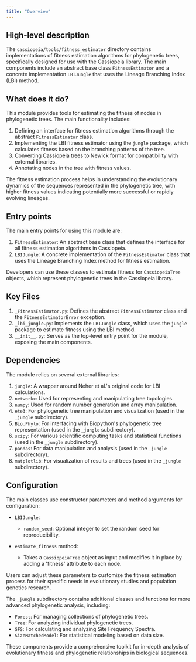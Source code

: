 ```yaml
---
title: "Overview"
---
```


## High-level description
The `cassiopeia/tools/fitness_estimator` directory contains implementations of fitness estimation algorithms for phylogenetic trees, specifically designed for use with the Cassiopeia library. The main components include an abstract base class `FitnessEstimator` and a concrete implementation `LBIJungle` that uses the Lineage Branching Index (LBI) method.

## What does it do?
This module provides tools for estimating the fitness of nodes in phylogenetic trees. The main functionality includes:

1. Defining an interface for fitness estimation algorithms through the abstract `FitnessEstimator` class.
2. Implementing the LBI fitness estimator using the `jungle` package, which calculates fitness based on the branching patterns of the tree.
3. Converting Cassiopeia trees to Newick format for compatibility with external libraries.
4. Annotating nodes in the tree with fitness values.

The fitness estimation process helps in understanding the evolutionary dynamics of the sequences represented in the phylogenetic tree, with higher fitness values indicating potentially more successful or rapidly evolving lineages.

## Entry points
The main entry points for using this module are:

1. `FitnessEstimator`: An abstract base class that defines the interface for all fitness estimation algorithms in Cassiopeia.
2. `LBIJungle`: A concrete implementation of the `FitnessEstimator` class that uses the Lineage Branching Index method for fitness estimation.

Developers can use these classes to estimate fitness for `CassiopeiaTree` objects, which represent phylogenetic trees in the Cassiopeia library.

## Key Files
1. `_FitnessEstimator.py`: Defines the abstract `FitnessEstimator` class and the `FitnessEstimatorError` exception.
2. `_lbi_jungle.py`: Implements the `LBIJungle` class, which uses the `jungle` package to estimate fitness using the LBI method.
3. `__init__.py`: Serves as the top-level entry point for the module, exposing the main components.

## Dependencies
The module relies on several external libraries:

1. `jungle`: A wrapper around Neher et al.'s original code for LBI calculations.
2. `networkx`: Used for representing and manipulating tree topologies.
3. `numpy`: Used for random number generation and array manipulation.
4. `ete3`: For phylogenetic tree manipulation and visualization (used in the `_jungle` subdirectory).
5. `Bio.Phylo`: For interfacing with Biopython's phylogenetic tree representation (used in the `_jungle` subdirectory).
6. `scipy`: For various scientific computing tasks and statistical functions (used in the `_jungle` subdirectory).
7. `pandas`: For data manipulation and analysis (used in the `_jungle` subdirectory).
8. `matplotlib`: For visualization of results and trees (used in the `_jungle` subdirectory).

## Configuration
The main classes use constructor parameters and method arguments for configuration:

- `LBIJungle`:
  - `random_seed`: Optional integer to set the random seed for reproducibility.

- `estimate_fitness` method:
  - Takes a `CassiopeiaTree` object as input and modifies it in place by adding a 'fitness' attribute to each node.

Users can adjust these parameters to customize the fitness estimation process for their specific needs in evolutionary studies and population genetics research.

The `_jungle` subdirectory contains additional classes and functions for more advanced phylogenetic analysis, including:

- `Forest`: For managing collections of phylogenetic trees.
- `Tree`: For analyzing individual phylogenetic trees.
- `SFS`: For calculating and analyzing Site Frequency Spectra.
- `SizeMatchedModel`: For statistical modeling based on data size.

These components provide a comprehensive toolkit for in-depth analysis of evolutionary fitness and phylogenetic relationships in biological sequences.
